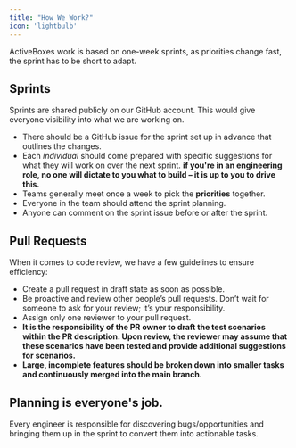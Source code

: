 ```yaml
---
title: "How We Work?" 
icon: 'lightbulb'
---
```


ActiveBoxes work is based on one-week sprints, as priorities change fast, the sprint has to be short to adapt. 

## Sprints

Sprints are shared publicly on our GitHub account. This would give everyone visibility into what we are working on.

* There should be a GitHub issue for the sprint set up in advance that outlines the changes.
* Each _individual_ should come prepared with specific suggestions for what they will work on over the next sprint. **if you're in an engineering role, no one will dictate to you what to build – it is up to you to drive this.**
* Teams generally meet once a week to pick the **priorities** together.
* Everyone in the team should attend the sprint planning.
* Anyone can comment on the sprint issue before or after the sprint.

## Pull Requests

When it comes to code review, we have a few guidelines to ensure efficiency:

- Create a pull request in draft state as soon as possible.
- Be proactive and review other people’s pull requests. Don’t wait for someone to ask for your review; it’s your responsibility.
- Assign only one reviewer to your pull request.
- **It is the responsibility of the PR owner to draft the test scenarios within the PR description. Upon review, the reviewer may assume that these scenarios have been tested and provide additional suggestions for scenarios.**
- **Large, incomplete features should be broken down into smaller tasks and continuously merged into the main branch.**

## Planning is everyone's job.

Every engineer is responsible for discovering bugs/opportunities and bringing them up in the sprint to convert them into actionable tasks.

